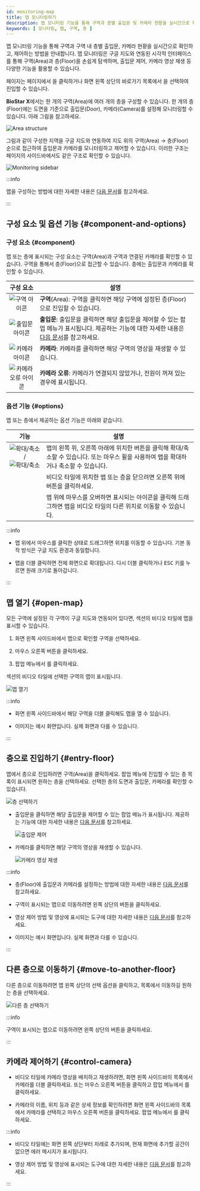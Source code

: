 ```yaml
---
id: monitoring-map
title: 맵 모니터링하기
description: 맵 모니터링 기능을 통해 구역과 층별 출입문 및 카메라 현황을 실시간으로 확인하고 제어하는 방법을 안내합니다. 구글 지도와 연동하여 구역 및 층 구조를 시각적으로 관리하며, 출입문 제어와 카메라 영상 재생 등 다양한 기능을 활용할 수 있습니다.
keywords: [ 모니터링, 맵, 구역, 층 ]
---
```


맵 모니터링 기능을 통해 구역과 구역 내 층별 출입문, 카메라 현황을 실시간으로 확인하고, 제어하는 방법을 안내합니다. 맵 모니터링은 구글 지도와 연동된 시각적 인터페이스를 통해 구역(Area)과 층(Floor)을 손쉽게 탐색하며, 출입문 제어, 카메라 영상 재생 등 다양한 기능을 활용할 수 있습니다.

<Cmd sid='arena.title' /> 페이지는 <Cmd sid='common.header.launcher' /> 페이지에서 <Cmd sid='arena.title' />을 클릭하거나 화면 왼쪽 상단의 바로가기 목록에서 <Cmd sid='arena.title' />을 선택하여 진입할 수 있습니다.

**BioStar X**에서는 한 개의 구역(Area)에 여러 개의 층을 구성할 수 있습니다. 한 개의 층(Floor)에는 도면을 기준으로 출입문(Door), 카메라(Camera)를 설정해 모니터링할 수 있습니다. 아래 그림을 참고하세요.

![Area structure](/img/common/monitoring-map-area-tree.png)

그림과 같이 구성한 지역을 구글 지도와 연동하여 지도 위의 구역(Area) → 층(Floor) 순으로 접근하여 출입문과 카메라를 모니터링하고 제어할 수 있습니다. 이러한 구조는 <Cmd sid='arena.title' /> 페이지의 사이드바에서도 같은 구조로 확인할 수 있습니다. 

![Monitoring sidebar](/img/common/monitoring-map-area-tree-example.png)

:::info

맵을 구성하는 방법에 대한 자세한 내용은 [다음 문서](#)를 참고하세요.

:::

## 구성 요소 및 옵션 기능 {#component-and-options}

### 구성 요소 {#component}

맵 또는 층에 표시되는 구성 요소는 구역(Area)과 구역과 연결된 카메라를 확인할 수 있습니다. 구역을 통해서 층(Floor)으로 접근할 수 있습니다. 층에는 출입문과 카메라를 확인할 수 있습니다.

<div className='col2--20-80'>

| 구성 요소 | 설명 |
| :--: | -- |
| ![구역 아이콘](/img/common/monitoring-map-area-icon.svg) | **구역**(Area): 구역을 클릭하면 해당 구역에 설정된 층(Floor)으로 진입할 수 있습니다. |
| ![출입문 아이콘](/img/common/monitoring-map-floor-door-icon.svg) | **출입문**: 출입문을 클릭하면 해당 출입문을 제어할 수 있는 팝업 메뉴가 표시됩니다. 제공하는 기능에 대한 자세한 내용은 [다음 문서](control-door)를 참고하세요. |
| ![카메라 아이콘](/img/common/monitoring-map-camera-icon.svg) | **카메라**: 카메라를 클릭하면 해당 구역의 영상을 재생할 수 있습니다. |
| ![카메라 오류 아이콘](/img/common/monitoring-map-err-camera-icon.svg) | **카메라 오류**: 카메라가 연결되지 않았거나, 전원이 꺼져 있는 경우에 표시됩니다. |

</div>

### 옵션 기능 {#options}

맵 또는 층에서 제공하는 옵션 기능은 아래와 같습니다.

<div className='col2--20-80'>

| 기능 | 설명 |
| :--: | -- |
| ![확대/축소](/img/common/monitoring-map-zoom-reduce-vertical.svg) / ![확대/축소](/img/common/monitoring-map-zoom-reduce-horizon.svg) | 맵의 왼쪽 위, 오른쪽 아래에 위치한 버튼을 클릭해 확대/축소할 수 있습니다. 또는 마우스 휠을 사용하여 맵을 확대하거나 축소할 수 있습니다.|
| <IcClose width='30' height='30'/> | 비디오 타일에 위치한 맵 또는 층을 닫으려면 오른쪽 위에 버튼을 클릭하세요. |
| <IcMove width='30' height='30'/> | 맵 위에 마우스를 오버하면 표시되는 아이콘을 클릭해 드래그하면 맵을 비디오 타일의 다른 위치로 이동할 수 있습니다. |

</div>

:::info

* 맵 위에서 마우스를 클릭한 상태로 드래그하면 위치를 이동할 수 있습니다. 기본 동작 방식은 구글 지도 환경과 동일합니다.

* 맵을 더블 클릭하면 전체 화면으로 확대됩니다. 다시 더블 클릭하거나 <Kbd>ESC</Kbd> 키를 누르면 원래 크기로 돌아갑니다.

:::


## 맵 열기 {#open-map}

모든 구역에 설정된 각 구역이 구글 지도와 연동되어 있다면, <Cmd sid='arena.title' /> 섹션의 비디오 타일에 맵을 표시할 수 있습니다.

1. 화면 왼쪽 사이드바에서 맵으로 확인할 구역을 선택하세요.

1. 마우스 오른쪽 버튼을 클릭하세요. 

1. 팝업 메뉴에서 <Cmd sid='arena.tree.contextMenu.openMap' />를 클릭하세요.

<Cmd sid='arena.title' /> 섹션의 비디오 타일에 선택한 구역의 맵이 표시됩니다.

<Image src='/img/monitoring-map-open-map.png' alt='맵 열기' />


:::info

* 화면 왼쪽 사이드바에서 해당 구역을 더블 클릭해도 맵을 열 수 있습니다.

* 이미지는 예시 화면입니다. 실제 화면과 다를 수 있습니다.

:::

## 층으로 진입하기 {#entry-floor}

맵에서 층으로 진입하려면 구역(Area)을 클릭하세요. 팝업 메뉴에 진입할 수 있는 층 목록이 표시되면 원하는 층을 선택하세요. 선택한 층의 도면과 출입문, 카메라를 확인할 수 있습니다.

<Image src='/img/monitoring-map-select-floor.png' alt='층 선택하기' />

* 출입문을 클릭하면 해당 출입문을 제어할 수 있는 팝업 메뉴가 표시됩니다. 제공하는 기능에 대한 자세한 내용은 [다음 문서](control-door)를 참고하세요.

  <Image src='/img/monitoring-map-floor-control-door.png' alt='출입문 제어' />

* 카메라를 클릭하면 해당 구역의 영상을 재생할 수 있습니다.

  <Image src='/img/monitoring-map-select-floor-play-video.png' alt='카메라 영상 재생' />

:::info

* 층(Floor)에 출입문과 카메라를 설정하는 방법에 대한 자세한 내용은 [다음 문서](#)를 참고하세요.

* 구역이 표시되는 맵으로 이동하려면 왼쪽 상단의 <IcBack/> 버튼을 클릭하세요.

* 영상 제어 방법 및 영상에 표시되는 도구에 대한 자세한 내용은 [다음 문서](monitoring-video#control-video)를 참고하세요.

* 이미지는 예시 화면입니다. 실제 화면과 다를 수 있습니다.

:::


## 다른 층으로 이동하기 {#move-to-another-floor}

다른 층으로 이동하려면 맵 왼쪽 상단의 선택 옵션을 클릭하고, 목록에서 이동하길 원하는 층을 선택하세요.

<Image src='/img/monitoring-map-select-floor-list-box.png' alt='다른 층 선택하기' />

:::info

구역이 표시되는 맵으로 이동하려면 왼쪽 상단의 <IcBack/> 버튼을 클릭하세요.

:::


## 카메라 제어하기 {#control-camera}

* 비디오 타일에 카메라 영상을 배치하고 재생하려면, 화면 왼쪽 사이드바의 <Cmd sid='arena.map.title' /> 목록에서 카메라를 더블 클릭하세요. 또는 마우스 오른쪽 버튼을 클릭하고 팝업 메뉴에서 <Cmd sid='arena.tree.contextMenu.openVideo' />를 클릭하세요.

* 카메라의 이름, 위치 등과 같은 상세 정보를 확인하려면 화면 왼쪽 사이드바의 <Cmd sid='arena.map.title' /> 목록에서 카메라를 선택하고 마우스 오른쪽 버튼을 클릭하세요. 팝업 메뉴에서 <Cmd sid='arena.tree.contextMenu.viewDetail' />를 클릭하세요.

:::info

* 비디오 타일에는 화면 왼쪽 상단부터 차례로 추가되며, 현재 화면에 추가할 공간이 없으면 에러 메시지가 표시됩니다.

* 영상 제어 방법 및 영상에 표시되는 도구에 대한 자세한 내용은 [다음 문서](monitoring-video#control-video)를 참고하세요.

:::